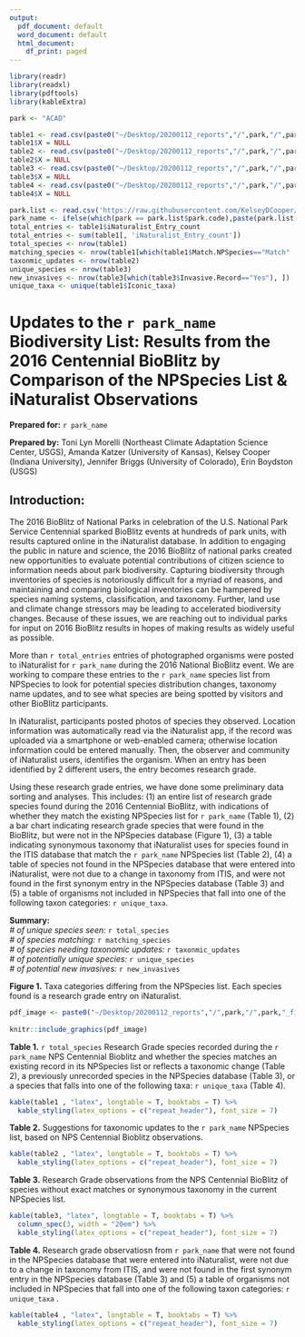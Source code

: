```yaml
---
output:
  pdf_document: default
  word_document: default
  html_document:
    df_print: paged
---
```

```r
library(readr)
library(readxl)
library(pdftools)
library(kableExtra)
```

```r
park <- "ACAD"
```

```r

table1 <- read.csv(paste0("~/Desktop/20200112_reports","/",park,"/",park,"_table1.csv")) 
table1$X = NULL
table2 <- read.csv(paste0("~/Desktop/20200112_reports","/",park,"/",park,"_table2.csv")) 
table2$X = NULL
table3 <- read.csv(paste0("~/Desktop/20200112_reports","/",park,"/",park,"_table3.csv")) 
table3$X = NULL
table4 <- read.csv(paste0("~/Desktop/20200112_reports","/",park,"/",park,"_table4.csv")) 
table4$X = NULL

```

```r
park.list <- read.csv('https://raw.githubusercontent.com/KelseyDCooper/USGS-NPS-App/master/park.slugs.csv', header = T)
park_name <- ifelse(which(park == park.list$park.code),paste(park.list[which(park.list$park.code == park),]$park.name))
total_entries <- table1$iNaturalist_Entry_count
total_entries <- sum(table1[, 'iNaturalist_Entry_count'])
total_species <- nrow(table1)
matching_species <- nrow(table1[which(table1$Match.NPSpecies=="Match" | table1$Match.NPSpecies=="ITIS Match"), ])
taxonmic_updates <- nrow(table2)
unique_species <- nrow(table3)
new_invasives <- nrow(table3[which(table3$Invasive.Record=="Yes"), ])
unique_taxa <- unique(table1$Iconic_taxa)
```

\large
# __Updates to the `r park_name` Biodiversity List: Results from the 2016 Centennial BioBlitz by Comparison of the NPSpecies List & iNaturalist Observations__

__Prepared for:__  `r park_name`

__Prepared by:__ Toni Lyn Morelli (Northeast Climate Adaptation Science Center, USGS), Amanda Katzer (University of Kansas), Kelsey Cooper (Indiana University), Jennifer Briggs (University of Colorado), Erin Boydston (USGS)

\newpage
\normalsize

## __Introduction:__

The 2016 BioBlitz of National Parks in celebration of the U.S. National Park Service Centennial sparked BioBlitz events at hundreds of park units, with results captured online in the iNaturalist database. In addition to engaging the public in nature and science, the 2016 BioBlitz of national parks created new opportunities to evaluate potential contributions of citizen science to information needs about park biodiversity. Capturing biodiversity through inventories of species is notoriously difficult for a myriad of reasons, and maintaining and comparing biological inventories can be hampered by species naming systems, classification, and taxonomy. Further, land use and climate change stressors may be leading to accelerated biodiversity changes. Because of these issues, we are reaching out to individual parks for input on 2016 BioBlitz results in hopes of making results as widely useful as possible.

More than `r total_entries` entries of photographed organisms were posted to iNaturalist for `r park_name` during the 2016 National BioBlitz event. We are working to compare these entries to the `r park_name` species list from NPSpecies to look for potential species distribution changes, taxonomy name updates, and to see what species are being spotted by visitors and other BioBlitz participants. 

In iNaturalist, participants posted photos of species they observed. Location information was automatically read via the iNaturalist app, if the record was uploaded via a smartphone or web-enabled camera; otherwise location information could be entered manually. Then, the observer and community of iNaturalist users, identifies the organism. When an entry has been identified by 2 different users, the entry becomes research grade. 

Using these research grade entries, we have done some preliminary data sorting and analyses. This includes: (1) an entire list of research grade species found during the 2016 Centennial BioBlitz, with indications of whether they match the existing NPSpecies list for `r park_name` (Table 1), (2) a bar chart indicating research grade species that were found in the BioBlitz, but were not in the NPSpecies database (Figure 1), (3) a table indicating synonymous taxonomy that iNaturalist uses for species found in the ITIS database that match the `r park_name` NPSpecies list (Table 2), (4) a table of species not found in the NPSpecies database that were entered into iNaturalist, were not due to a change in taxonomy from ITIS, and were not found in the first synonym entry in the NPSpecies database (Table 3) and (5) a table of organisms not included in NPSpecies that fall into one of the following taxon categories: `r unique_taxa`. 

__Summary:__  
_# of unique species seen:_ `r total_species`  
_# of species matching:_ `r matching_species`  
_# of species needing taxonomic updates:_ `r taxonmic_updates`  
_# of potentially unique species:_ `r unique_species`  
_# of potential new invasives:_ `r new_invasives`  

\newpage

__Figure 1.__ Taxa categories differing from the NPSpecies list. Each species found is a research grade entry on iNaturalist.

```r
pdf_image <- paste0("~/Desktop/20200112_reports","/",park,"/",park,"_figure1.pdf")
  
knitr::include_graphics(pdf_image)

```

\newpage

__Table 1.__ `r total_species`  Research Grade species recorded during the `r park_name` NPS Centennial Bioblitz and whether the species matches an existing record in its NPSpecies list or reflects a taxonomic change (Table 2), a previously unrecorded species in the NPSpecies database (Table 3), or a species that falls into one of the following taxa: `r unique_taxa` (Table 4).

```r
kable(table1 , "latex", longtable = T, booktabs = T) %>%
  kable_styling(latex_options = c("repeat_header"), font_size = 7)
```


\newpage
__Table 2.__ Suggestions for taxonomic updates to the `r park_name` NPSpecies list, based on NPS Centennial Bioblitz observations.
```r
kable(table2 , "latex", longtable = T, booktabs = T) %>%
  kable_styling(latex_options = c("repeat_header"), font_size = 7)
```

\newpage
__Table 3.__ Research Grade observations from the NPS Centennial BioBlitz of species without exact matches or synonymous taxonomy in the current NPSpecies list.
```r
kable(table3, "latex", longtable = T, booktabs = T) %>%
  column_spec(3, width = "20em") %>%
  kable_styling(latex_options = c("repeat_header"), font_size = 7)
```

\newpage
__Table 4.__ Research grade observatiosn from `r park_name` that were not found in the NPSpecies database that were entered into iNaturalist, were not due to a change in taxonomy from ITIS, and were not found in the first synonym entry in the NPSpecies database (Table 3) and (5) a table of organisms not included in NPSpecies that fall into one of the following taxon categories: `r unique_taxa` . 
```r
kable(table4 , "latex", longtable = T, booktabs = T) %>%
  kable_styling(latex_options = c("repeat_header"), font_size = 7)
```


